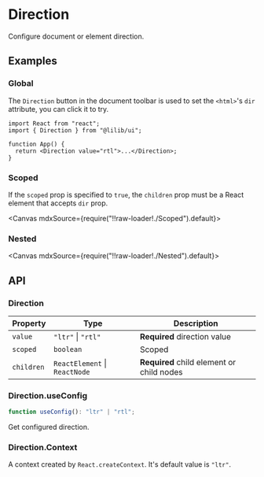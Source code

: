 
<Meta title="Configs/Direction" />

# Direction

Configure document or element direction.

## Examples

### Global

The `Direction` button in the document toolbar is used to set the `<html>`'s `dir` attribute, you can click it to try.

```tsx
import React from "react";
import { Direction } from "@lilib/ui";

function App() {
  return <Direction value="rtl">...</Direction>;
}
```

### Scoped

If the `scoped` prop is specified to `true`, the `children` prop must be a React element that accepts `dir` prop.

<Canvas mdxSource={require("!!raw-loader!./Scoped").default}>
  <Story id="examples-direction--scoped" />
</Canvas>

### Nested

<Canvas mdxSource={require("!!raw-loader!./Nested").default}>
  <Story id="examples-direction--nested" />
</Canvas>

## API

### Direction

| Property   | Type                          | Description                               |
| ---------- | ----------------------------- | ----------------------------------------- |
| `value`    | `"ltr"` \| `"rtl"`            | **Required** direction value              |
| `scoped`   | `boolean`                     | Scoped                                    |
| `children` | `ReactElement` \| `ReactNode` | **Required** child element or child nodes |

### Direction.useConfig

```ts
function useConfig(): "ltr" | "rtl";
```

Get configured direction.

### Direction.Context

A context created by `React.createContext`. It's default value is `"ltr"`.
